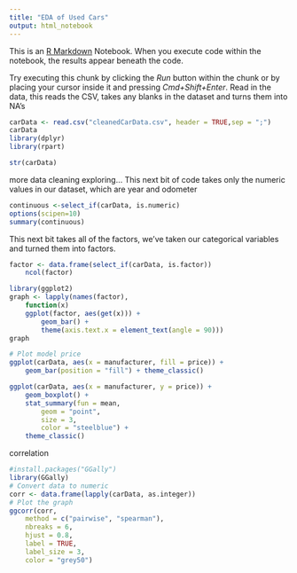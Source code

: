 ```yaml
---
title: "EDA of Used Cars"
output: html_notebook
---
```


This is an [R Markdown](http://rmarkdown.rstudio.com) Notebook. When you execute code within the notebook, the results appear beneath the code. 

Try executing this chunk by clicking the *Run* button within the chunk or by placing your cursor inside it and pressing *Cmd+Shift+Enter*. 
Read in the data, this reads the CSV, takes any blanks in the dataset and turns them into NA's
```r
carData <- read.csv("cleanedCarData.csv", header = TRUE,sep = ";")
carData
library(dplyr)
library(rpart)
```

```r
str(carData)
```

more data cleaning exploring...
This next bit of code takes only the numeric values in our dataset, which are year and odometer
```r
continuous <-select_if(carData, is.numeric)
options(scipen=10)
summary(continuous)
```
This next bit takes all of the factors, we've taken our categorical variables and turned them into factors. 
```r
factor <- data.frame(select_if(carData, is.factor))
	ncol(factor)
```

```r
library(ggplot2)
graph <- lapply(names(factor),
    function(x) 
	ggplot(factor, aes(get(x))) +
		geom_bar() +
		theme(axis.text.x = element_text(angle = 90)))
graph
```

```r
# Plot model price
ggplot(carData, aes(x = manufacturer, fill = price)) +
    geom_bar(position = "fill") + theme_classic()
```
```r
ggplot(carData, aes(x = manufacturer, y = price)) +
    geom_boxplot() +
    stat_summary(fun = mean,
        geom = "point",
        size = 3,
        color = "steelblue") +
    theme_classic()
```
correlation
```r
#install.packages("GGally")
library(GGally)
# Convert data to numeric
corr <- data.frame(lapply(carData, as.integer))
# Plot the graph
ggcorr(corr,
    method = c("pairwise", "spearman"),
    nbreaks = 6,
    hjust = 0.8,
    label = TRUE,
    label_size = 3,
    color = "grey50")
	
```
